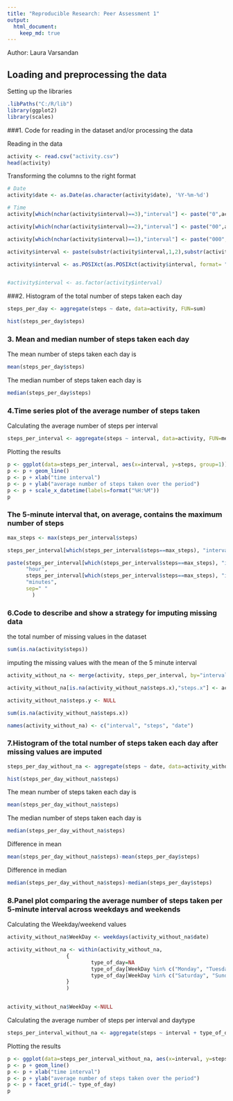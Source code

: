 ```yaml
---
title: "Reproducible Research: Peer Assessment 1"
output: 
  html_document:
    keep_md: true
---
```


Author: Laura Varsandan

## Loading and preprocessing the data

Setting up the libraries

```r
.libPaths("C:/R/lib")
library(ggplot2)
library(scales)
```

###1. Code for reading in the dataset and/or processing the data

Reading in the data

```r
activity <- read.csv("activity.csv")
head(activity)
```

Transforming the columns to the right format

```r
# Date
activity$date <- as.Date(as.character(activity$date), '%Y-%m-%d')

# Time
activity[which(nchar(activity$interval)==3),"interval"] <- paste("0",activity[which(nchar(activity$interval)==3),"interval"], sep="")

activity[which(nchar(activity$interval)==2),"interval"] <- paste("00",activity[which(nchar(activity$interval)==2),"interval"], sep="")

activity[which(nchar(activity$interval)==1),"interval"] <- paste("000",activity[which(nchar(activity$interval)==1),"interval"], sep="")

activity$interval <- paste(substr(activity$interval,1,2),substr(activity$interval,3,4), sep=":")

activity$interval <- as.POSIXct(as.POSIXct(activity$interval, format= "%H:%M"), format="%H:%M")


#activity$interval <- as.factor(activity$interval)
```



###2. Histogram of the total number of steps taken each day

```r
steps_per_day <- aggregate(steps ~ date, data=activity, FUN=sum)

hist(steps_per_day$steps)
```

### 3. Mean and median number of steps taken each day

The mean number of steps taken each day is 
```r
mean(steps_per_day$steps)
```

The median number of steps taken each day is

```r
median(steps_per_day$steps)
```


### 4.Time series plot of the average number of steps taken

Calculating the average number of steps per interval 
```r
steps_per_interval <- aggregate(steps ~ interval, data=activity, FUN=mean)

```

Plotting the results 

```r
p <- ggplot(data=steps_per_interval, aes(x=interval, y=steps, group=1))
p <- p + geom_line()
p <- p + xlab("time interval")
p <- p + ylab("average number of steps taken over the period")
p <- p + scale_x_datetime(labels=format("%H:%M"))
p
```

### The 5-minute interval that, on average, contains the maximum number of steps

```r
max_steps <- max(steps_per_interval$steps)

steps_per_interval[which(steps_per_interval$steps==max_steps), "interval"]

paste(steps_per_interval[which(steps_per_interval$steps==max_steps), "interval"]%/%60, 
      "hour",
      steps_per_interval[which(steps_per_interval$steps==max_steps), "interval"]%%60,
      "minutes",
      sep=" "
        )
```

### 6.Code to describe and show a strategy for imputing missing data

the total number of missing values in the dataset

```r
sum(is.na(activity$steps))
```

imputing the missing values with the mean of the  5 minute interval
```r
activity_without_na <- merge(activity, steps_per_interval, by="interval", all.x=TRUE)

activity_without_na[is.na(activity_without_na$steps.x),"steps.x"] <- activity_without_na[is.na(activity_without_na$steps.x),"steps.y"]

activity_without_na$steps.y <- NULL

sum(is.na(activity_without_na$steps.x))

names(activity_without_na) <- c("interval", "steps", "date")

```

### 7.Histogram of the total number of steps taken each day after missing values are imputed

```r
steps_per_day_without_na <- aggregate(steps ~ date, data=activity_without_na, FUN=sum)

hist(steps_per_day_without_na$steps)
```


The mean number of steps taken each day is 
```r
mean(steps_per_day_without_na$steps)
```

The median number of steps taken each day is

```r
median(steps_per_day_without_na$steps)
```

Difference in mean

```r
mean(steps_per_day_without_na$steps)-mean(steps_per_day$steps)
```
Difference in median

```r
median(steps_per_day_without_na$steps)-median(steps_per_day$steps)
```

### 8.Panel plot comparing the average number of steps taken per 5-minute interval across weekdays and weekends

Calculating the Weekday/weekend values

```r
activity_without_na$WeekDay <- weekdays(activity_without_na$date)

activity_without_na <- within(activity_without_na, 
                   {
                           type_of_day=NA
                           type_of_day[WeekDay %in% c("Monday", "Tuesday", "Wednesday", "Thursday", "Friday")]="weekday"
                           type_of_day[WeekDay %in% c("Saturday", "Sunday")]="weekend"
                   }
                   )


activity_without_na$WeekDay <-NULL

```


Calculating the average number of steps per interval and daytype

```r
steps_per_interval_without_na <- aggregate(steps ~ interval + type_of_day, data=activity_without_na, FUN=mean)

```

Plotting the results 

```r
p <- ggplot(data=steps_per_interval_without_na, aes(x=interval, y=steps, group=1))
p <- p + geom_line()
p <- p + xlab("time interval")
p <- p + ylab("average number of steps taken over the period")
p <- p + facet_grid(.~ type_of_day)
p
```








